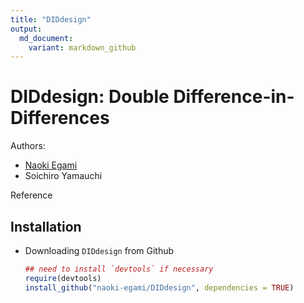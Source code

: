 ```yaml
---
title: "DIDdesign"
output: 
  md_document:
    variant: markdown_github
---
```


# DIDdesign: Double Difference-in-Differences 

Authors: 

- [Naoki Egami](https://scholar.princeton.edu/negami/home)
- Soichiro Yamauchi


Reference 

## Installation

- Downloading `DIDdesign` from Github

	```r
	## need to install `devtools` if necessary
	require(devtools)
	install_github("naoki-egami/DIDdesign", dependencies = TRUE)
	```


